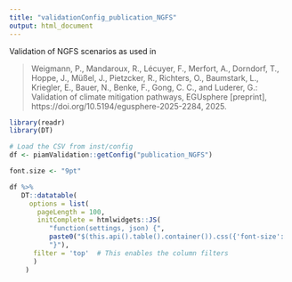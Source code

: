```yaml
---
title: "validationConfig_publication_NGFS"
output: html_document
---
```


Validation of NGFS scenarios as used in

> Weigmann, P., Mandaroux, R., Lécuyer, F., Merfort, A., Dorndorf, T., Hoppe, J., Müßel, J., Pietzcker, R., Richters, O., Baumstark, L., Kriegler, E., Bauer, N., Benke, F., Gong, C. C., and Luderer, G.: Validation of climate mitigation pathways, EGUsphere [preprint], https://doi.org/10.5194/egusphere-2025-2284, 2025. 

```r
library(readr)
library(DT)

# Load the CSV from inst/config
df <- piamValidation::getConfig("publication_NGFS")

font.size <- "9pt"

df %>%
   DT::datatable(
     options = list(
       pageLength = 100,
       initComplete = htmlwidgets::JS(
          "function(settings, json) {",
          paste0("$(this.api().table().container()).css({'font-size': '", font.size, "'});"),
          "}"),
      filter = 'top'  # This enables the column filters
      )
    )

```
